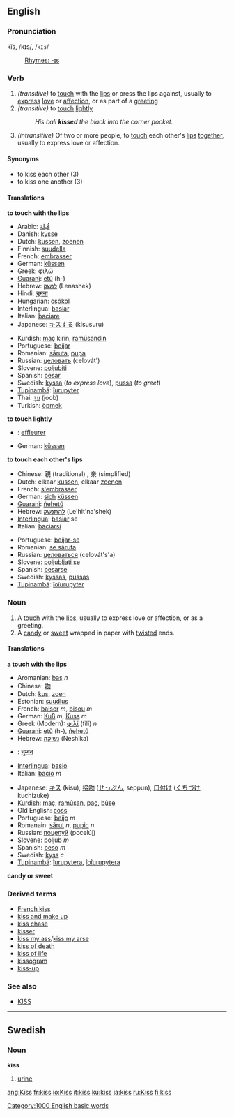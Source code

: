 ==English==
=== Pronunciation ===
kĭs, /kɪs/, /<tt>kIs</tt>/
:[[Rhymes:English:-ɪs|Rhymes: -ɪs]]

===Verb===
{{en-verb|kiss|kisses|kissed|kissing}}

#''(transitive)'' to [[touch]] with the [[lip]]s or press the lips against, usually to [[express]] [[love]] or [[affection]], or as part of a [[greeting]]
#''(transitive)'' to [[touch]] [[lightly]]
#:''His ball '''kissed''' the black into the corner pocket.''
#''(intransitive)'' Of two or more people, to [[touch]] each other's [[lip]]s [[together]], usually to express love or affection.

====Synonyms====
*to kiss each other (3)
*to kiss one another (3)

==== Translations ====
'''to touch with the lips'''
{{top}}
*Arabic: [[قُبلة]]
*Danish: [[kysse]]
*Dutch: [[kussen]], [[zoenen]]
*Finnish: [[suudella]]
*French: [[embrasser]]
*German: [[küssen]]
*Greek: φιλώ
*[[Guarani]]: [[etũ]] (h-)
*Hebrew: [[לנשק]] (Lenashek)
*Hindi: [[चूमना]]
*Hungarian: [[csókol]] 
*Interlingua: [[basiar]]
*Italian: [[baciare]]
*Japanese: [[キスする]] (kisusuru)
{{mid}}
*Kurdish: [[maç]] kirin, [[ramûsandin]]
*Portuguese: [[beijar]]
*Romanian: [[săruta]], [[pupa]] 
*Russian: [[целовать]] (celovát')
*Slovene: [[poljubiti]]
*Spanish: [[besar]]
*Swedish: [[kyssa]] (''to express love''), [[pussa]] (''to greet'')
*[[Tupinambá]]: [[îurupyter]]
*Thai: [[จูบ]] (joob)
*Turkish: [[öpmek]]
{{bottom}}

'''to touch lightly'''
{{top}}
*{{fr}}: [[effleurer]]
*German: [[küssen]]
{{mid}}
{{bottom}}

'''to touch each other's lips'''
{{top}}
*Chinese: 親 (traditional) , 亲 (simplified)
*Dutch: elkaar [[kussen]], elkaar [[zoenen]]
*French: [[s'embrasser]]
*German: [[sich]] [[küssen]]
*[[Guarani]]: [[ñehetũ]]
*Hebrew: [[להתנשק]] (Le'hit'na'shek)
*[[Interlingua]]: [[basiar]] se
*Italian: [[baciarsi]]
{{mid}}
*Portuguese: [[beijar-se]]
*Romanian: [[se săruta]]
*Russian: [[целоваться]] (celovát's'a)
*Slovene: [[poljubljati se]]
*Spanish: [[besarse]]
*Swedish: [[kyssas]], [[pussas]]
*[[Tupinambá]]: [[îoîurupyter]]
{{bottom}}

=== Noun ===
{{en-noun|kiss|kisses}}

#A [[touch]] with the [[lip]]s, usually to express love or affection, or as a greeting.
#A [[candy]] or [[sweet]] wrapped in paper with [[twist]]ed ends.

==== Translations ====
'''a touch with the lips'''
{{top}}
*Aromanian: [[baş]] ''n''
*Chinese: [[吻]]
*Dutch: [[kus]], [[zoen]]
*Estonian: [[suudlus]]
*French: [[baiser]] ''m'', [[bisou]] ''m''
*German: [[Kuß]] ''m'', [[Kuss]] ''m''
*Greek (Modern): [[φιλί]] (filí) ''n''
*[[Guarani]]: [[etũ]] (h-), [[ñehetũ]]
*Hebrew: [[נשיקה]] (Neshika)
*{{hi}}: [[चुम्बन]]
*[[Interlingua]]: [[basio]]
*Italian: [[bacio]] ''m''
{{mid}}
*Japanese: [[キス]] (kisu), [[接吻]] ([[せっぷん]], seppun), [[口付け]] ([[くちづけ]], kuchizuke)
*[[Kurdish]]: [[maç]], [[ramûsan]], [[paç]], [[bûse]]
*Old English: [[coss]]
*Portuguese: [[beijo]] ''m''
*Romanain: [[sărut]] ''n'', [[pupic]] ''n''
*Russian: [[поцелуй]] (pocelúj)
*Slovene: [[poljub]] ''m''
*Spanish: [[beso]] ''m''
*Swedish: [[kyss]] ''c''
*[[Tupinambá]]: [[îurupytera]], [[îoîurupytera]]
{{bottom}}

'''candy or sweet'''
{{top}}
{{mid}}
{{bottom}}

===Derived terms===
*[[French kiss]]
*[[kiss and make up]]
*[[kiss chase]]
*[[kisser]]
*[[kiss my ass]]/[[kiss my arse]]
*[[kiss of death]]
*[[kiss of life]]
*[[kissogram]]
*[[kiss-up]]

===See also===
*[[KISS]]

----
==Swedish==
<!--[[sv:kiss]]-->
===Noun===
'''kiss'''

#[[urine]]
[[Category:1000 English basic words]]

[[ang:Kiss]]
[[fr:kiss]]
[[io:Kiss]]
[[it:kiss]]
[[ku:kiss]]
[[ja:kiss]]
[[ru:Kiss]]
[[fi:kiss]]